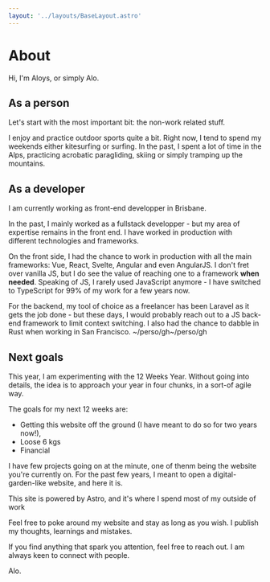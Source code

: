 ```yaml
---
layout: '../layouts/BaseLayout.astro'
---
```


# About

Hi, I'm Aloys, or simply Alo.

## As a person
Let's start with the most important bit: the non-work related stuff.

I enjoy and practice outdoor sports quite a bit.
Right now, I tend to spend my weekends either kitesurfing or surfing.
In the past, I spent a lot of time in the Alps, practicing acrobatic paragliding, skiing or simply tramping up the mountains.

## As a developer
I am currently working as front-end developper in Brisbane.

In the past, I mainly worked as a fullstack developper - but my area of expertise remains in the front end.
I have worked in production with different technologies and frameworks.

On the front side, I had the chance to work in production with all the main frameworks: Vue, React, Svelte, Angular and even AngularJS.
I don't fret over vanilla JS, but I do see the value of reaching one to a framework **when needed**.
Speaking of JS, I rarely used JavaScript anymore - I have switched to TypeScript for 99% of my work for a few years now.

For the backend, my tool of choice as a freelancer has been Laravel as it gets the job done - but these days, I would probably reach out to a JS back-end framework to limit context switching.
I also had the chance to dabble in Rust when working in San Francisco.
~/perso/gh~/perso/gh
## Next goals
This year, I am experimenting with the 12 Weeks Year.
Without going into details, the idea is to approach your year in four chunks, in a sort-of agile way.

The goals for my next 12 weeks are:
- Getting this website off the ground (I have meant to do so for two years now!),
- Loose 6 kgs
- Financial

I have few projects going on at the minute, one of thenm being the website you're currently on.
For the past few years, I meant to open a digital-garden-like website, and here it is.

This site is powered by Astro, and it's where I spend most of my outside of work

Feel free to poke around my website and stay as long as you wish.
I publish my thoughts, learnings and mistakes.

If you find anything that spark you attention, feel free to reach out.
I am always keen to connect with people.

Alo.


